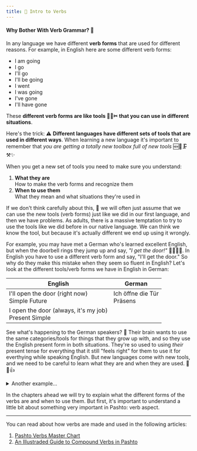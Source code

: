 ```yaml
---
title: 🧰 Intro to Verbs
---
```



<VideoPlayer src="https://www.youtube.com/watch?v=J2RmVIB2ErI" />

#### Why Bother With Verb Grammar? 🧐

In any language we have different **verb forms** that are used for different reasons. For example, in English here are some different verb forms:

- I am going
- I go
- I'll go
- I'll be going
- I went
- I was going
- I've gone
- I'll have gone

These **different verb forms are like tools 🔨🔧✂ that you can use in different situations**.

Here's the trick: ⚠ **Different languages have different sets of tools that are used in different ways**. When learning a new language it's important to remember that _you are getting a totally new toolbox full of new tools_ 🆕🧰🗜⚒✨

When you get a new set of tools you need to make sure you understand:

1. **What they are**  
   How to make the verb forms and recognize them
2. **When to use them**  
   What they mean and what situations they're used in

If we don't think carefully about this, 🤔 we will often just assume that we can use the new tools (verb forms) just like we did in our first language, and then we have problems. As adults, there is a massive temptation to try to use the tools like we did before in our native language. We can think we know the tool, but because it's actually different we end up using it wrongly.

For example, you may have met a German who's learned excellent English, but when the doorbell rings they jump up and say, _"I get the door!"_ 🔔🚪🏃‍♂️. In English you have to use a different verb form and say, "I'll get the door." So why do they make this mistake when they seem so fluent in English? Let's look at the different tools/verb forms we have in English in German:

<table className="table table-bordered" style={{ tableLayout: "fixed" }}>
  <thead>
    <tr>
      <th scope="col">English</th>
      <th scope="col">German</th>
    </tr>
  </thead>
  <tbody>
    <tr>
      <td>
        <div>I'll open the door (right now)</div>
        <div className="text-muted">Simple Future</div>
      </td>
      <td rowspan={2} style={{ verticalAlign: "middle" }}>
        <div>Ich öffne die Tür</div>
        <div className="text-muted">Präsens</div>
      </td>
    </tr>
    <tr>
      <td>
        <div>I open the door (always, it's my job)</div>
        <div className="text-muted">Present Simple</div>
      </td>
    </tr>
  </tbody>
</table>

See what's happening to the German speakers? 🧠 Their brain wants to use the same categories/tools for things that they grow up with, and so they use the English present form in both situations. They're so used to using _their_ present tense for everything that it still "feels right" for them to use it for everthying while speaking English. But new languages come with new tools, and we need to be careful to learn what they are and when they are used. 🧰🤓👍

<details>
  <summary>Another example...</summary>
  Not understanding how to use your new verb form tools may make you sound funny,
  but sometimes it can make you sound downright rude! 😯 For example, in languages
  like Urdu or Korean you have different imperative verb forms. You can make commands
  nicer by adding extra endings to make sure that you are sounding polite and considerate.
  But English doesn't have this feature. A command is just a command, with all of
  it's harshness. So sometimes when these people speak English they will make very
  rude-sounding commands like "Give me some water!" because they assume that they
  should use the imperative like they do in their own language, instead of using
  a question like, "Could I please have some water?"
</details>

In the chapters ahead we will try to explain what the different forms of the verbs are and when to use them. But first, it's important to understand a little bit about something very important in Pashto: <Link to="/verbs/verb-aspect/">verb aspect</Link>.

---

You can read about how verbs are made and used in the following articles:

1. [Pashto Verbs Master Chart](https://www.lingdocs.com/blog/pashto-verbs-master-chart)
2. [An Illustraded Guide to Compound Verbs in Pashto](https://www.lingdocs.com/blog/pashto-compound-verbs)
